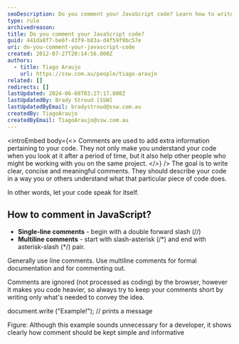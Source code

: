 ```yaml
---
seoDescription: Do you comment your JavaScript code? Learn how to write clear and concise comments that describe your code's functionality.
type: rule
archivedreason:
title: Do you comment your JavaScript code?
guid: 441da8f7-be6f-43f9-b83a-d4f59f9bc57e
uri: do-you-comment-your-javascript-code
created: 2012-07-27T20:14:56.000Z
authors:
  - title: Tiago Araujo
    url: https://ssw.com.au/people/tiago-araujo
related: []
redirects: []
lastUpdated: 2024-06-08T03:27:17.000Z
lastUpdatedBy: Brady Stroud [SSW]
lastUpdatedByEmail: bradystroud@ssw.com.au
createdBy: TiagoAraujo
createdByEmail: TiagoAraujo@ssw.com.au
---
```


<introEmbed
  body={<>
Comments are used to add extra information pertaining to your code. They not only make you understand your code when you look at it after a period of time, but it also help other people who might be working with you on the same project.
  </>}
/>
The goal is to write clear, concise and meaningful comments. They should describe your code in a way you or others understand what that particular piece of code does.

In other words, let your code speak for itself.

## How to comment in JavaScript?

- **Single-line comments** - begin with a double forward slash (//)
- **Multiline comments** - start with slash-asterisk (/\*) and end with asterisk-slash (\*/) pair.

Generally use line comments. Use multiline comments for formal documentation and for commenting out.

Comments are ignored (not processed as coding) by the browser, however it makes you code heavier, so always try to keep your comments short by writing only what's needed to convey the idea.

document.write ("Example!"); // prints a message

Figure: Although this example sounds unnecessary for a developer, it shows clearly how comment should be kept simple and informative
